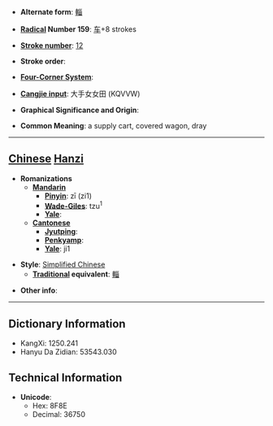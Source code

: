 * '''Alternate form''': [[輜]]

* '''[[Wiktionary:Chinese radical index| Radical]] Number 159''': [[Wiktionary:Chinese radical index 车|车]]+8 strokes

* '''[[Wiktionary:Chinese total strokes index|Stroke number]]''': [[Wiktionary:Chinese total strokes index 12|12]]

* '''Stroke order''': 

* '''[[Wiktionary:Chinese four corner index|Four-Corner System]]''': 

* '''[[Wiktionary:Chinese Cangjie index|Cangjie input]]''': 大手女女田 (KQVVW)

* '''Graphical Significance and Origin''': 

* '''Common Meaning''': a supply cart, covered wagon, dray

----

== [[Chinese]] [[Hanzi]] ==

* '''Romanizations'''
** '''[[Mandarin]]'''
*** '''[[Pinyin]]''': zī (zi1)
*** '''[[Wade-Giles]]''': tzu<sup>1</sup>
*** '''[[Yale]]''': 
** '''[[Cantonese]]'''
*** '''[[Jyutping]]''':
*** '''[[Penkyamp]]''': 
*** '''[[Yale]]''': ji1

* '''Style''': [[Simplified Chinese]] 
** '''[[Traditional Chinese|Traditional]] equivalent''': [[輜]]

* '''Other info''': 

----

== Dictionary Information ==

* KangXi: 1250.241
* Hanyu Da Zidian: 53543.030

== Technical Information ==

* '''Unicode''':
** Hex: 8F8E
** Decimal: 36750